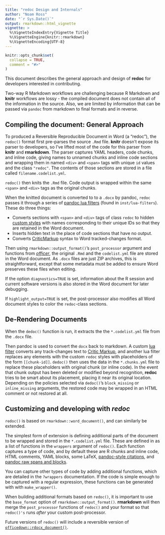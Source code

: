 ```yaml
---
title: "redoc Design and Internals"
author: "Noam Ross"
date: "`r Sys.Date()`"
output: rmarkdown::html_vignette
vignette: >
  %\VignetteIndexEntry{Vignette Title}
  %\VignetteEngine{knitr::rmarkdown}
  %\VignetteEncoding{UTF-8}
---
```


```r
knitr::opts_chunk$set(
  collapse = TRUE,
  comment = "#>"
)
```

This document describes the general approach and design of **redoc** for
developers interested in contributing.

Two-way R Markdown workflows are challenging because R Markdown and **knitr**
workflows are lossy - the compiled document does not contain all of the information
in the source.  Also, we are limited by information that can be passed via
`pandoc` from markdown to final formats and in reverse. 

## Compiling the document: General Approach

To produced a Reversible Reproducible Document in Word (a "redoc"), the
`redoc()` format first pre-parses the source `.Rmd` file.  **knitr**
doesn't expose its parser to developers, so I've lifted most of the code for
this parser from **knitr** and **rmarkdown**. The parser captures YAML headers,
code chunks, and inline code, giving names to unnamed chunks and inline code 
sections and wrapping them in named `<div>` and `<span>` tags with unique `id`
values and the class `"redoc"`.  The contents of
those sections are stored in a file called `filename.codelist.yml`. 

`redoc()` then knits the `.Rmd` file. Code output is wrapped within the same
`<span>` and `<div>` tags as the original chunks.  

When the knitted document is converted to to a `.docx` by pandoc, `redoc`
passes it through a series of
[pandoc lua filters](https://pandoc.org/lua-filters.html) (found in `inst/lua-filters`).
These do three things:

-  Converts sections with `<span>` and `<div>` tags of class `redoc` to hidden
   [custom styles](https://pandoc.org/MANUAL.html#custom-styles) with names
   corresponding to their unique IDs so that they are retained in the Word document.
-  Inserts hidden text in the place of code sections that have no output.
-  Converts [CriticMarkup](http://criticmarkup.com/) syntax to Word
   tracked-changes format.

Then using `rmarkdown::output_format()`'s `post_processor` argument and
functions from [*officer*](https://davidgohel.github.io/officer/), the original
`.Rmd` and the `codelist.yml` file are stored in the Word document.  As `.docx`
files are just ZIP archives, this is straightforward, except that some metadata
must be added to ensure Word preserves these files when editing.

If the option `diagnostics=TRUE` is set, information about the R session and
current software versions is also stored in the Word document for later
debugging.

If `highlight_output=TRUE` is set, the post-processor also modifies all Word 
document styles to color the `redoc`-class sections.

## De-Rendering Documents

When the `dedoc()` function is run, it extracts the the `*.codelist.yml` file
from the `.docx` file.  

Then pandoc is used to convert the `docx` back to markdown. A custom [lua filter](https://pandoc.org/lua-filters.html) converts any track-changes text
to [Critic Markup](http://criticmarkup.com/spec.php), and another lua filter
replaces any elements with the custom `redoc` styles  with placeholders
of the form `[[chunk-id]]`.  `dedoc()` then uses the data in the `*.chunks.yml`
file to replace these placeholders with original chunk (or inline code).  In the
event that chunk output has been deleted or modified beyond recognition, 
**redoc** tries to be smart about its placement, placing it near its original
location. Depending on the policies selected via `dedoc()`'s `block_missing` or
`inline_missing` arguments, the restored code may be wrapped in an HTML comment
or not restored at all. 

## Customizing and developing with *redoc*

`redoc()` is based on `rmarkdown::word_document()`, and can similarly be extended.

The simplest form of extension is defining additional parts of the document to
be wrapped and stored in the `*.codelist.yml` file.  These are defined in as
a list of functions in the `wrappers` argument of `redoc()`. Each function
captures a type of code, and by default these are R chunks and inline code,
HTML comments, YAML blocks, some LaTeX, [pandoc-style citations](https://pandoc.org/MANUAL.html#citations),
and [pandoc raw spans and blocks](https://pandoc.org/MANUAL.html#generic-raw-attribute).

You can capture other types of code by adding additional functions, which
are detailed in the `?wrappers` documentation. If the code is simple enough to 
be captured with a regular expression, these functions can be generated with
with `make_wrapper()`.

When building additional formats based on `redoc()`, it is important to use
the `base_format` option of `rmarkdown::output_format()`.  **rmarkdown** will
then merge the `post_processor` functions of `redoc()` and your format so that
`redoc()'s` runs _after_ your custom post-processor.

Future versions of `redoc()` will include a reversible version of
[`officedown::rdocx_document()`](https://github.com/davidgohel/officedown).
